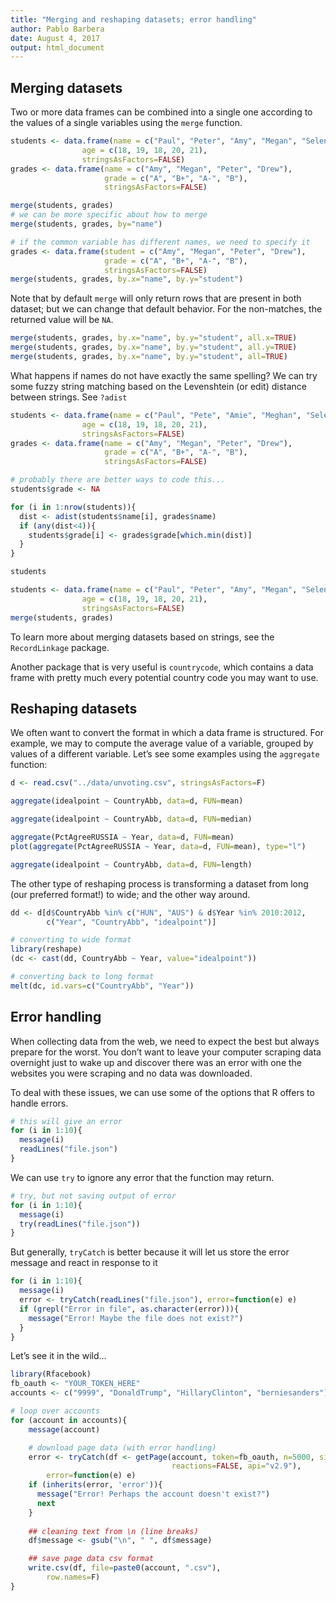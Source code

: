 ```yaml
---
title: "Merging and reshaping datasets; error handling"
author: Pablo Barbera
date: August 4, 2017
output: html_document
---
```

  
## Merging datasets

Two or more data frames can be combined into a single one according to the values of a single variables using the `merge` function.

```r
students <- data.frame(name = c("Paul", "Peter", "Amy", "Megan", "Selena"),
                age = c(18, 19, 18, 20, 21),
                stringsAsFactors=FALSE)
grades <- data.frame(name = c("Amy", "Megan", "Peter", "Drew"),
                     grade = c("A", "B+", "A-", "B"),
                     stringsAsFactors=FALSE)

merge(students, grades)
# we can be more specific about how to merge
merge(students, grades, by="name")

# if the common variable has different names, we need to specify it
grades <- data.frame(student = c("Amy", "Megan", "Peter", "Drew"),
                     grade = c("A", "B+", "A-", "B"),
                     stringsAsFactors=FALSE)
merge(students, grades, by.x="name", by.y="student")

```

Note that by default `merge` will only return rows that are present in both dataset; but we can change that default behavior. For the non-matches, the returned value will be `NA`.

```r
merge(students, grades, by.x="name", by.y="student", all.x=TRUE)
merge(students, grades, by.x="name", by.y="student", all.y=TRUE)
merge(students, grades, by.x="name", by.y="student", all=TRUE)
```

What happens if names do not have exactly the same spelling? We can try some fuzzy string matching based on the Levenshtein (or edit) distance between strings. See `?adist`

```r
students <- data.frame(name = c("Paul", "Pete", "Amie", "Meghan", "Selena"),
                age = c(18, 19, 18, 20, 21),
                stringsAsFactors=FALSE)
grades <- data.frame(name = c("Amy", "Megan", "Peter", "Drew"),
                     grade = c("A", "B+", "A-", "B"),
                     stringsAsFactors=FALSE)

# probably there are better ways to code this...
students$grade <- NA

for (i in 1:nrow(students)){
  dist <- adist(students$name[i], grades$name)
  if (any(dist<4)){
    students$grade[i] <- grades$grade[which.min(dist)]
  }
}

students

students <- data.frame(name = c("Paul", "Peter", "Amy", "Megan", "Selena"),
                age = c(18, 19, 18, 20, 21),
                stringsAsFactors=FALSE)
merge(students, grades)

```

To learn more about merging datasets based on strings, see the `RecordLinkage` package.

Another package that is very useful is `countrycode`, which contains a data frame with pretty much every potential country code you may want to use.

## Reshaping datasets

We often want to convert the format in which a data frame is structured. For example, we may to compute the average value of a variable, grouped by values of a different variable. Let's see some examples using the `aggregate` function: 


```r
d <- read.csv("../data/unvoting.csv", stringsAsFactors=F)

aggregate(idealpoint ~ CountryAbb, data=d, FUN=mean)

aggregate(idealpoint ~ CountryAbb, data=d, FUN=median)

aggregate(PctAgreeRUSSIA ~ Year, data=d, FUN=mean)
plot(aggregate(PctAgreeRUSSIA ~ Year, data=d, FUN=mean), type="l")

aggregate(idealpoint ~ CountryAbb, data=d, FUN=length)

```

The other type of reshaping process is transforming a dataset from long (our preferred format!) to wide; and the other way around.

```r
dd <- d[d$CountryAbb %in% c("HUN", "AUS") & d$Year %in% 2010:2012, 
        c("Year", "CountryAbb", "idealpoint")]

# converting to wide format
library(reshape)
(dc <- cast(dd, CountryAbb ~ Year, value="idealpoint"))

# converting back to long format
melt(dc, id.vars=c("CountryAbb", "Year"))
```


## Error handling

When collecting data from the web, we need to expect the best but always prepare for the worst. You don't want to leave your computer scraping data overnight just to wake up and discover there was an error with one the websites you were scraping and no data was downloaded.

To deal with these issues, we can use some of the options that R offers to handle errors.


```r
# this will give an error
for (i in 1:10){
  message(i)
  readLines("file.json")
}
```

We can use `try` to ignore any error that the function may return.

```r
# try, but not saving output of error
for (i in 1:10){
  message(i)
  try(readLines("file.json"))
}
```

But generally, `tryCatch` is better because it will let us store the error message and react in response to it

```r
for (i in 1:10){
  message(i)
  error <- tryCatch(readLines("file.json"), error=function(e) e)
  if (grepl("Error in file", as.character(error))){
    message("Error! Maybe the file does not exist?")
  }
}
```

Let's see it in the wild...

```r
library(Rfacebook)
fb_oauth <- "YOUR_TOKEN_HERE"
accounts <- c("9999", "DonaldTrump", "HillaryClinton", "berniesanders")

# loop over accounts
for (account in accounts){
    message(account)

    # download page data (with error handling)
    error <- tryCatch(df <- getPage(account, token=fb_oauth, n=5000, since='2017/01/01',
                                    reactions=FALSE, api="v2.9"),
    	error=function(e) e)
    if (inherits(error, 'error')){ 
      message("Error! Perhaps the account doesn't exist?")
      next 
    }
    
    ## cleaning text from \n (line breaks)
    df$message <- gsub("\n", " ", df$message)

    ## save page data csv format
    write.csv(df, file=paste0(account, ".csv"),
        row.names=F)
}

```








